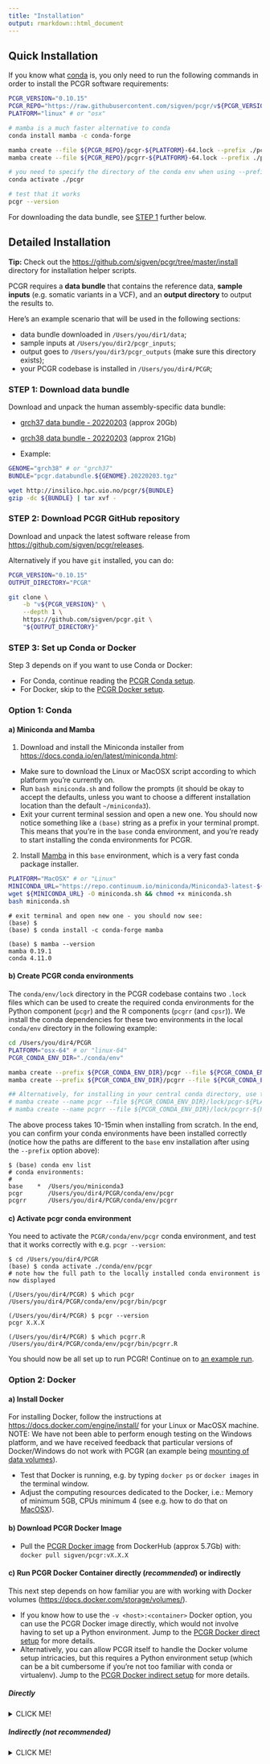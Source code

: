 ```yaml
---
title: "Installation"
output: rmarkdown::html_document
---
```


## Quick Installation

If you know what [conda](https://docs.conda.io/projects/conda/en/latest/user-guide/getting-started.html)
is, you only need to run the following commands in order to install the PCGR
software requirements:

```bash
PCGR_VERSION="0.10.15"
PCGR_REPO="https://raw.githubusercontent.com/sigven/pcgr/v${PCGR_VERSION}/conda/env/lock/"
PLATFORM="linux" # or "osx"

# mamba is a much faster alternative to conda
conda install mamba -c conda-forge

mamba create --file ${PCGR_REPO}/pcgr-${PLATFORM}-64.lock --prefix ./pcgr
mamba create --file ${PCGR_REPO}/pcgrr-${PLATFORM}-64.lock --prefix ./pcgrr

# you need to specify the directory of the conda env when using --prefix
conda activate ./pcgr

# test that it works
pcgr --version
```

For downloading the data bundle, see [STEP 1](#step1) further below.

## Detailed Installation

**Tip:** Check out the <https://github.com/sigven/pcgr/tree/master/install>
directory for installation helper scripts.

PCGR requires a __data bundle__ that contains the reference data,
__sample inputs__ (e.g. somatic variants in a VCF), and an
__output directory__ to output the results to.

Here's an example scenario that will be used in the following sections:

- data bundle downloaded in `/Users/you/dir1/data`;
- sample inputs at `/Users/you/dir2/pcgr_inputs`;
- output goes to `/Users/you/dir3/pcgr_outputs` (make sure this directory
  exists);
- your PCGR codebase is installed in `/Users/you/dir4/PCGR`;

<a name="step1"></a>

### STEP 1: Download data bundle

Download and unpack the human assembly-specific data bundle:

- [grch37 data bundle - 20220203](http://insilico.hpc.uio.no/pcgr/pcgr.databundle.grch37.20220203.tgz) (approx 20Gb)
- [grch38 data bundle - 20220203](http://insilico.hpc.uio.no/pcgr/pcgr.databundle.grch38.20220203.tgz) (approx 21Gb)

- Example:

```bash
GENOME="grch38" # or "grch37"
BUNDLE="pcgr.databundle.${GENOME}.20220203.tgz"

wget http://insilico.hpc.uio.no/pcgr/${BUNDLE}
gzip -dc ${BUNDLE} | tar xvf -
```

### STEP 2: Download PCGR GitHub repository

Download and unpack the latest software release from <https://github.com/sigven/pcgr/releases>.

Alternatively if you have `git` installed, you can do:

```bash
PCGR_VERSION="0.10.15"
OUTPUT_DIRECTORY="PCGR"

git clone \
    -b "v${PCGR_VERSION}" \
    --depth 1 \
    https://github.com/sigven/pcgr.git \
    "${OUTPUT_DIRECTORY}"
```

### STEP 3: Set up Conda or Docker

Step 3 depends on if you want to use Conda or Docker:

- For Conda, continue reading the [PCGR Conda setup](#condasetup).
- For Docker, skip to the [PCGR Docker setup](#dockersetup).

<a name="condasetup"></a>

### Option 1: Conda

#### a) Miniconda and Mamba

1. Download and install the Miniconda installer from <https://docs.conda.io/en/latest/miniconda.html>:
  - Make sure to download the Linux or MacOSX script according to which platform you're currently on.
  - Run `bash miniconda.sh` and follow the prompts (it should be okay to accept the defaults, unless you want to choose a different
    installation location than the default `~/miniconda3`).
  - Exit your current terminal session and open a new one. You should now notice something like a `(base)` string as a
    prefix in your terminal prompt. This means that you're in the `base` conda environment, and you're ready to start
    installing the conda environments for PCGR.
2. Install [Mamba](https://github.com/mamba-org/mamba) in this `base`
  environment, which is a very fast conda package installer.

```bash
PLATFORM="MacOSX" # or "Linux"
MINICONDA_URL="https://repo.continuum.io/miniconda/Miniconda3-latest-${PLATFORM}-x86_64.sh"
wget ${MINICONDA_URL} -O miniconda.sh && chmod +x miniconda.sh
bash miniconda.sh
```

```text
# exit terminal and open new one - you should now see:
(base) $
(base) $ conda install -c conda-forge mamba

(base) $ mamba --version
mamba 0.19.1
conda 4.11.0
```

#### b) Create PCGR conda environments

The `conda/env/lock` directory in the PCGR codebase contains two `.lock` files which
can be used to create the required conda environments for the Python component
(`pcgr`) and the R components (`pcgrr` (and `cpsr`)). We install the conda
dependencies for these two environments in the local `conda/env` directory in the
following example:

```bash
cd /Users/you/dir4/PCGR
PLATFORM="osx-64" # or "linux-64"
PCGR_CONDA_ENV_DIR="./conda/env"

mamba create --prefix ${PCGR_CONDA_ENV_DIR}/pcgr --file ${PCGR_CONDA_ENV_DIR}/lock/pcgr-${PLATFORM}.lock
mamba create --prefix ${PCGR_CONDA_ENV_DIR}/pcgrr --file ${PCGR_CONDA_ENV_DIR}/lock/pcgrr-${PLATFORM}.lock

## Alternatively, for installing in your central conda directory, use the following:
# mamba create --name pcgr --file ${PCGR_CONDA_ENV_DIR}/lock/pcgr-${PLATFORM}.lock
# mamba create --name pcgrr --file ${PCGR_CONDA_ENV_DIR}/lock/pcgrr-${PLATFORM}.lock
```

The above process takes 10-15min when installing from scratch. In the end, you
can confirm your conda environments have been installed correctly (notice how
the paths are different to the `base` env installation after using the
`--prefix` option above):

```text
$ (base) conda env list
# conda environments:
#
base    *  /Users/you/miniconda3
pcgr       /Users/you/dir4/PCGR/conda/env/pcgr
pcgrr      /Users/you/dir4/PCGR/conda/env/pcgrr
```

#### c) Activate pcgr conda environment

You need to activate the `PCGR/conda/env/pcgr` conda environment, and test that it works
correctly with e.g. `pcgr --version`:

```text
$ cd /Users/you/dir4/PCGR
(base) $ conda activate ./conda/env/pcgr
# note how the full path to the locally installed conda environment is now displayed

(/Users/you/dir4/PCGR) $ which pcgr
/Users/you/dir4/PCGR/conda/env/pcgr/bin/pcgr

(/Users/you/dir4/PCGR) $ pcgr --version
pcgr X.X.X

(/Users/you/dir4/PCGR) $ which pcgrr.R
/Users/you/dir4/PCGR/conda/env/pcgr/bin/pcgrr.R
```

You should now be all set up to run PCGR! Continue on to [an example run](running.html#example-run).

<a name="dockersetup"></a>

### Option 2: Docker

#### a) Install Docker

For installing Docker, follow the instructions at <https://docs.docker.com/engine/install/>
for your Linux or MacOSX machine. NOTE: We have not been able to perform enough
testing on the Windows platform, and we have received feedback that particular
versions of Docker/Windows do not work with PCGR (an example being [mounting of data volumes](https://github.com/docker/toolbox/issues/607)).

- Test that Docker is running, e.g. by typing `docker ps` or `docker images`
  in the terminal window.
- Adjust the computing resources dedicated to the Docker, i.e.: Memory of
  minimum 5GB, CPUs minimum 4 (see e.g. how to do that on
  [MacOSX](https://docs.docker.com/desktop/mac/)).

#### b) Download PCGR Docker Image

- Pull the [PCGR Docker image](https://hub.docker.com/r/sigven/pcgr/tags) from
  DockerHub (approx 5.7Gb) with: `docker pull sigven/pcgr:vX.X.X`

#### c) Run PCGR Docker Container directly (_recommended_) or indirectly

This next step depends on how familiar you are with working with Docker volumes
(<https://docs.docker.com/storage/volumes/>).

- If you know how to use the `-v <host>:<container>` Docker option, you can
  use the PCGR Docker image directly, which would not involve
  having to set up a Python environment.
  Jump to the [PCGR Docker direct setup](#dockerdirectsetup) for more details.
- Alternatively, you can allow PCGR itself to handle the Docker volume setup
  intricacies, but this requires a Python environment setup (which can be a bit
  cumbersome if you're not too familiar with conda or virtualenv).
  Jump to the [PCGR Docker indirect setup](#dockerindirectsetup) for more details.

<a name="dockerdirectsetup"></a>

##### Directly

<details>

<summary>CLICK ME!</summary>

You'll need to map your PCGR inputs to Docker container paths. For example, say
you have the input VCF `sampleX.vcf.gz` stored in the
directory `/Users/you/project1`. You would need to supply Docker with a
`--volume` (or `-v`) option mapping the directory of that VCF with
a directory inside the Docker container, e.g. `/home/input_vcf_dir`.
That would become: `-v /Users/you/project1:/home/input_vcf_dir`
(note the `:` separating your directory from the container's directory).

Then your command would look something like this:

```bash
docker container run -it --rm \
    -v /Users/you/dir1/data:/root/pcgr_data \
    -v /Users/you/dir2/pcgr_inputs:/root/pcgr_inputs \
    -v /Users/you/dir3/pcgr_outputs:/root/pcgr_outputs \
    sigven/pcgr:0.10.15 \
    pcgr \
      --input_vcf "/root/pcgr_inputs/tumor_sample.BRCA.vcf.gz" \
      --pcgr_dir "/root/pcgr_data" \
      --output_dir "/root/pcgr_outputs" \
      --genome_assembly "grch38" \
      --sample_id "SampleB" \
      --assay "WGS" \
      --vcf2maf \
      --no_docker
```

- Note the `--no_docker` option in the above command. Since you're running that
  command _directly_ inside the container, you need to use that option to bypass
  the _indirect_ Docker PCGR run.
- Also note the path mappings. You're using the _container_ paths in the
  command, not the _host_ (your machine's) paths.

</details>

<a name="dockerindirectsetup"></a>

##### Indirectly (not recommended)

<details>

<summary>CLICK ME!</summary>

Install the PCGR Python component on your local machine. Only requirement is
Python > 3.6. We would _strongly_ advise to install it in a virtual Python
environment with conda (or virtualenv) (read the previous sections for how to
install conda). Or else it will (probably) use your
system's default Python and you'll end up in a situation like <https://xkcd.com/1987/>.
Here's an example using conda/mamba, with only Python 3.7 as a dependency:

```bash
(base) $ mamba create -n pcgr_docker_env -c conda-forge python=3.7
(base) $ conda activate pcgr_docker_env

(pcgr_docker_env) $ which python
/Users/you/miniconda3/envs/pcgr_docker_env/bin/python
(pcgr_docker_env) $ cd /Users/you/dir4/PCGR

(pcgr_docker_env) $ pip install -e .
Obtaining file:///Users/you/dir4/PCGR
  Preparing metadata (setup.py) ... done
Installing collected packages: pcgr
  Running setup.py develop for pcgr
Successfully installed pcgr-X.X.X

(pcgr_docker_env) $ which pcgr
/Users/you/miniconda3/envs/pcgr_docker/bin/pcgr
(pcgr_docker_env) $ pcgr --version
pcgr X.X.X
```

You should now be all set up to run PCGR from within that `pcgr_docker_env`
conda environment! Here's an example command:

```bash
(pcgr_docker_env) $ pcgr \
  --input_vcf "/Users/you/dir1/tumor_sample.BRCA.vcf.gz" \
  --pcgr_dir "/Users/you/dir2/data" \
  --output_dir "/Users/you/dir3/pcgr_outputs" \
  --genome_assembly "grch38" \
  --sample_id "SampleB" \
  --assay "WGS"
```

- Note that we do not specify the `--no_docker` option. PCGR will
  automatically look for the more recent Docker container on your
  machine, and then run the above command inside it _indirectly_.
- Also note the path mappings. You're using the actual _host_ (your machine's)
  paths, not the _container_ paths.

</details>
